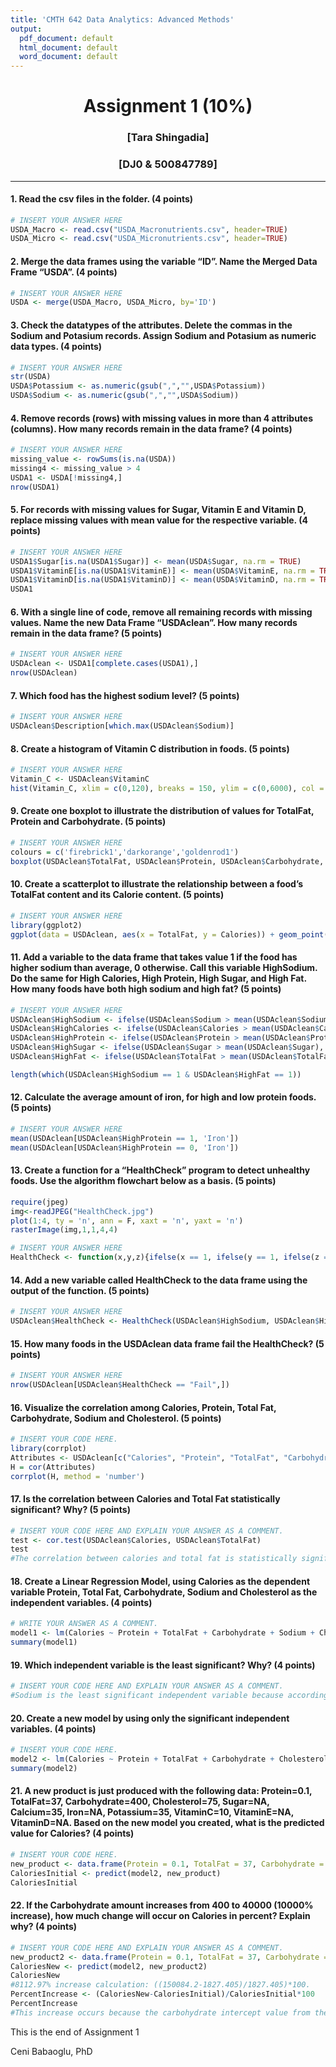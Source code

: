 ---
title: 'CMTH 642 Data Analytics: Advanced Methods'
output:
  pdf_document: default
  html_document: default
  word_document: default
---
<center> <h1> Assignment 1 (10%) </h1> </center>
<center>  <h3> [Tara Shingadia] </h2> </center>
<center> <h3> [DJ0 & 500847789] </h2> </center>
---

#### 1. Read the csv files in the folder. (4 points)
```{r}
# INSERT YOUR ANSWER HERE
USDA_Macro <- read.csv("USDA_Macronutrients.csv", header=TRUE)
USDA_Micro <- read.csv("USDA_Micronutrients.csv", header=TRUE)
```

#### 2. Merge the data frames using the variable "ID". Name the Merged Data Frame "USDA". (4 points)
```{r}
# INSERT YOUR ANSWER HERE
USDA <- merge(USDA_Macro, USDA_Micro, by='ID')
```

#### 3. Check the datatypes of the attributes. Delete the commas in the Sodium and Potasium records. Assign Sodium and Potasium as numeric data types. (4 points)
```{r}
# INSERT YOUR ANSWER HERE
str(USDA)
USDA$Potassium <- as.numeric(gsub(",","",USDA$Potassium))
USDA$Sodium <- as.numeric(gsub(",","",USDA$Sodium))
```

#### 4. Remove records (rows) with missing values in more than 4 attributes (columns). How many records remain in the data frame? (4 points)
```{r}
# INSERT YOUR ANSWER HERE
missing_value <- rowSums(is.na(USDA))
missing4 <- missing_value > 4
USDA1 <- USDA[!missing4,]
nrow(USDA1)
```

#### 5. For records with missing values for Sugar, Vitamin E and Vitamin D, replace missing values with mean value for the respective variable. (4 points)
```{r}
# INSERT YOUR ANSWER HERE
USDA1$Sugar[is.na(USDA1$Sugar)] <- mean(USDA$Sugar, na.rm = TRUE)
USDA1$VitaminE[is.na(USDA1$VitaminE)] <- mean(USDA$VitaminE, na.rm = TRUE)
USDA1$VitaminD[is.na(USDA1$VitaminD)] <- mean(USDA$VitaminD, na.rm = TRUE)
USDA1
```

#### 6. With a single line of code, remove all remaining records with missing values. Name the new Data Frame "USDAclean". How many records remain in the data frame? (5 points)
```{r}
# INSERT YOUR ANSWER HERE
USDAclean <- USDA1[complete.cases(USDA1),]
nrow(USDAclean)
```

#### 7. Which food has the highest sodium level? (5 points)
```{r}
# INSERT YOUR ANSWER HERE
USDAclean$Description[which.max(USDAclean$Sodium)]
```

#### 8. Create a histogram of Vitamin C distribution in foods. (5 points)
```{r}
# INSERT YOUR ANSWER HERE
Vitamin_C <- USDAclean$VitaminC
hist(Vitamin_C, xlim = c(0,120), breaks = 150, ylim = c(0,6000), col = 7, main = "Vitamin C Distribution in Food", xlab = "Vitamin C (mg)")
```

#### 9. Create one boxplot to illustrate the distribution of values for TotalFat, Protein and Carbohydrate. (5 points)
```{r}
# INSERT YOUR ANSWER HERE
colours = c('firebrick1','darkorange','goldenrod1')
boxplot(USDAclean$TotalFat, USDAclean$Protein, USDAclean$Carbohydrate, names = c("Total Fat","Protein", "Carbohydrates"), col = colours)
```

#### 10. Create a scatterplot to illustrate the relationship between a food's TotalFat content and its Calorie content. (5 points)
```{r}
# INSERT YOUR ANSWER HERE
library(ggplot2)
ggplot(data = USDAclean, aes(x = TotalFat, y = Calories)) + geom_point(color = "deepskyblue2")
```

#### 11. Add a variable to the data frame that takes value 1 if the food has higher sodium than average, 0 otherwise. Call this variable HighSodium. Do the same for High Calories, High Protein, High Sugar, and High Fat. How many foods have both high sodium and high fat? (5 points)
```{r}
# INSERT YOUR ANSWER HERE
USDAclean$HighSodium <- ifelse(USDAclean$Sodium > mean(USDAclean$Sodium), 1, 0)
USDAclean$HighCalories <- ifelse(USDAclean$Calories > mean(USDAclean$Calories), 1, 0)
USDAclean$HighProtein <- ifelse(USDAclean$Protein > mean(USDAclean$Protein), 1, 0)
USDAclean$HighSugar <- ifelse(USDAclean$Sugar > mean(USDAclean$Sugar), 1, 0)
USDAclean$HighFat <- ifelse(USDAclean$TotalFat > mean(USDAclean$TotalFat), 1, 0)

length(which(USDAclean$HighSodium == 1 & USDAclean$HighFat == 1))
```

#### 12. Calculate the average amount of iron, for high and low protein foods. (5 points)
```{r}
# INSERT YOUR ANSWER HERE
mean(USDAclean[USDAclean$HighProtein == 1, 'Iron'])
mean(USDAclean[USDAclean$HighProtein == 0, 'Iron'])
```

#### 13. Create a function for a "HealthCheck" program to detect unhealthy foods. Use the algorithm flowchart below as a basis. (5 points)
```{r}
require(jpeg)
img<-readJPEG("HealthCheck.jpg")
plot(1:4, ty = 'n', ann = F, xaxt = 'n', yaxt = 'n')
rasterImage(img,1,1,4,4)
```
```{r}
# INSERT YOUR ANSWER HERE
HealthCheck <- function(x,y,z){ifelse(x == 1, ifelse(y == 1, ifelse(z == 1, "Fail", "Pass"), "Pass"), "Pass")}
```

#### 14. Add a new variable called HealthCheck to the data frame using the output of the function. (5 points)
```{r}
# INSERT YOUR ANSWER HERE
USDAclean$HealthCheck <- HealthCheck(USDAclean$HighSodium, USDAclean$HighSugar, USDAclean$HighFat)
```

#### 15. How many foods in the USDAclean data frame fail the HealthCheck? (5 points)
```{r}
# INSERT YOUR ANSWER HERE
nrow(USDAclean[USDAclean$HealthCheck == "Fail",])
```

#### 16. Visualize the correlation among Calories, Protein, Total Fat, Carbohydrate, Sodium and Cholesterol. (5 points)
```{r}
# INSERT YOUR CODE HERE.
library(corrplot)
Attributes <- USDAclean[c("Calories", "Protein", "TotalFat", "Carbohydrate", "Sodium", "Cholesterol")]
H = cor(Attributes)
corrplot(H, method = 'number')
```

#### 17. Is the correlation between Calories and Total Fat statistically significant? Why? (5 points)
```{r}
# INSERT YOUR CODE HERE AND EXPLAIN YOUR ANSWER AS A COMMENT.
test <- cor.test(USDAclean$Calories, USDAclean$TotalFat)
test
#The correlation between calories and total fat is statistically significant because it has a p value of 2.2e-16 which is < 0.05 at a 95% confidence interval
```

#### 18. Create a Linear Regression Model, using Calories as the dependent variable Protein, Total Fat, Carbohydrate, Sodium and Cholesterol as the independent variables. (4 points)
```{r}
# WRITE YOUR ANSWER AS A COMMENT.
model1 <- lm(Calories ~ Protein + TotalFat + Carbohydrate + Sodium + Cholesterol, data = USDAclean)
summary(model1)
```

#### 19. Which independent variable is the least significant? Why? (4 points)
```{r}
# INSERT YOUR CODE HERE AND EXPLAIN YOUR ANSWER AS A COMMENT.
#Sodium is the least significant independent variable because according to the significance codes in the summary table above, it falls between the range of [0.1, 1] which is not significant.
```

#### 20. Create a new model by using only the significant independent variables. (4 points)
```{r}
# INSERT YOUR CODE HERE.
model2 <- lm(Calories ~ Protein + TotalFat + Carbohydrate + Cholesterol, data = USDAclean)
summary(model2)
```

#### 21. A new product is just produced with the following data: Protein=0.1, TotalFat=37, Carbohydrate=400, Cholesterol=75, Sugar=NA, Calcium=35, Iron=NA, Potassium=35, VitaminC=10,	VitaminE=NA, VitaminD=NA. Based on the new model you created, what is the predicted value for Calories? (4 points)
```{r}
# INSERT YOUR CODE HERE.
new_product <- data.frame(Protein = 0.1, TotalFat = 37, Carbohydrate = 400, Cholesterol = 75, Sugar = NA, Calcium = 35, Iron = NA, Potassium = 35, VitaminC = 10, VitaminE = NA, VitaminD = NA)
CaloriesInitial <- predict(model2, new_product)
CaloriesInitial
```

#### 22. If the Carbohydrate amount increases from 400 to 40000 (10000% increase), how much change will occur on Calories in percent? Explain why? (4 points)
```{r}
# INSERT YOUR CODE HERE AND EXPLAIN YOUR ANSWER AS A COMMENT.
new_product2 <- data.frame(Protein = 0.1, TotalFat = 37, Carbohydrate = 40000, Cholesterol = 75, Sugar = NA, Calcium = 35, Iron = NA, Potassium = 35, VitaminC = 10, VitaminE = NA, VitaminD = NA)
CaloriesNew <- predict(model2, new_product2)
CaloriesNew
#8112.97% increase calculation: ((150084.2-1827.405)/1827.405)*100.
PercentIncrease <- (CaloriesNew-CaloriesInitial)/CaloriesInitial*100
PercentIncrease
#This increase occurs because the carbohydrate intercept value from the linear model equation (4.077907 +3.989679*Protein + 8.771904*TotalFat + 3.743859*Carbohydrate + 0.010980*Cholesterol) is 3.743859 which gets multiplied by the value of carbohydrates in the product (initially it was 400 and now it's 40000). When the Carbohydrates are 400, calories are 1827.405 and when Carbohydrates are 40000, calories are 150084.2.
```


This is the end of Assignment 1

Ceni Babaoglu, PhD
